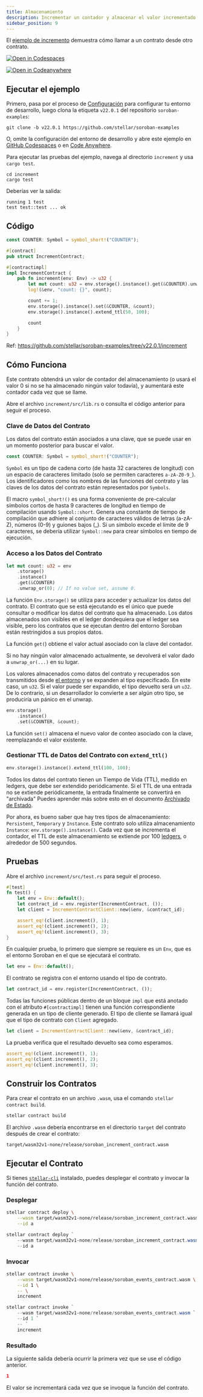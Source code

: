 ```yaml
---
title: Almacenamiento
description: Incrementar un contador y almacenar el valor incrementado
sidebar_position: 9
---
```


<head>
  <title>Incrementar un contador y almacenar el valor incrementado.</title>
  <meta charSet="utf-8" />
  <meta
    property="og:title"
    content="Incrementar un contador y almacenar el valor incrementado."
  />
  <meta
    property="og:description"
    content="Usar almacenamiento para retener el valor de un contador en un contrato inteligente incrementador"
  />
</head>


El [ejemplo de incremento] demuestra cómo llamar a un contrato desde otro contrato.

[![Open in Codespaces](https://github.com/codespaces/badge.svg)][open-in-github-codespaces]

[![Open in Codeanywhere](https://codeanywhere.com/img/open-in-codeanywhere-btn.svg)][open-in-code-anywhere]

[open-in-github-codespaces]: https://github.com/codespaces/new?repo=stellar/soroban-examples&editor=web
[open-in-code-anywhere]: https://app.codeanywhere.com/#https://github.com/stellar/soroban-examples
[ejemplo de incremento]: https://github.com/stellar/soroban-examples/tree/v22.0.1/increment

## Ejecutar el ejemplo

Primero, pasa por el proceso de [Configuración] para configurar tu entorno de desarrollo, luego clona la etiqueta `v22.0.1` del repositorio `soroban-examples`:

[configuración]: ../getting-started/setup.mdx

```
git clone -b v22.0.1 https://github.com/stellar/soroban-examples
```

O, omite la configuración del entorno de desarrollo y abre este ejemplo en [GitHub Codespaces][open-in-github-codespaces] o en [Code Anywhere][open-in-code-anywhere].

Para ejecutar las pruebas del ejemplo, navega al directorio `increment` y usa `cargo test`.

```
cd increment
cargo test
```

Deberías ver la salida:

```
running 1 test
test test::test ... ok
```

## Código

```rust title="increment/src/lib.rs"
const COUNTER: Symbol = symbol_short!("COUNTER");

#[contract]
pub struct IncrementContract;

#[contractimpl]
impl IncrementContract {
    pub fn increment(env: Env) -> u32 {
        let mut count: u32 = env.storage().instance().get(&COUNTER).unwrap_or(0);
        log!(&env, "count: {}", count);

        count += 1;
        env.storage().instance().set(&COUNTER, &count);
        env.storage().instance().extend_ttl(50, 100);

        count
    }
}
```

Ref: https://github.com/stellar/soroban-examples/tree/v22.0.1/increment

## Cómo Funciona

Este contrato obtendrá un valor de contador del almacenamiento (o usará el valor 0 si no se ha almacenado ningún valor todavía), y aumentará este contador cada vez que se llame.

Abre el archivo `increment/src/lib.rs` o consulta el código anterior para seguir el proceso.

### Clave de Datos del Contrato

Los datos del contrato están asociados a una clave, que se puede usar en un momento posterior para buscar el valor.

```rust
const COUNTER: Symbol = symbol_short!("COUNTER");
```

`Symbol` es un tipo de cadena corto (de hasta 32 caracteres de longitud) con un espacio de caracteres limitado (solo se permiten caracteres `a-zA-Z0-9_`). Los identificadores como los nombres de las funciones del contrato y las claves de los datos del contrato están representados por `Symbols`.

El macro `symbol_short!()` es una forma conveniente de pre-calcular símbolos cortos de hasta 9 caracteres de longitud en tiempo de compilación usando `Symbol::short`. Genera una constante de tiempo de compilación que adhiere al conjunto de caracteres válidos de letras (a-zA-Z), números (0-9) y guiones bajos (\_). Si un símbolo excede el límite de 9 caracteres, se debería utilizar `Symbol::new` para crear símbolos en tiempo de ejecución.

### Acceso a los Datos del Contrato

```rust
let mut count: u32 = env
    .storage()
    .instance()
    .get(&COUNTER)
    .unwrap_or(0); // If no value set, assume 0.
```

La función `Env.storage()` se utiliza para acceder y actualizar los datos del contrato. El contrato que se está ejecutando es el único que puede consultar o modificar los datos del contrato que ha almacenado. Los datos almacenados son visibles en el ledger dondequiera que el ledger sea visible, pero los contratos que se ejecutan dentro del entorno Soroban están restringidos a sus propios datos.

La función `get(`) obtiene el valor actual asociado con la clave del contador.

Si no hay ningún valor almacenado actualmente, se devolverá el valor dado a `unwrap_or(...)` en su lugar.

Los valores almacenados como datos del contrato y recuperados son transmitidos desde [el entorno] y se expanden al tipo especificado. En este caso, un `u32`. Si el valor puede ser expandido, el tipo devuelto será un `u32`. De lo contrario, si un desarrollador lo convierte a ser algún otro tipo, se produciría un pánico en el unwrap.

[el entorno]: https://developers.stellar.org/docs/learn/encyclopedia/contract-development/environment-concepts

```rust
env.storage()
    .instance()
    .set(&COUNTER, &count);
```

La función `set()` almacena el nuevo valor de conteo asociado con la clave, reemplazando el valor existente.

### Gestionar TTL de Datos del Contrato con `extend_ttl()`

```rust
env.storage().instance().extend_ttl(100, 100);
```

Todos los datos del contrato tienen un Tiempo de Vida (TTL), medido en ledgers, que debe ser extendido periódicamente. Si el TTL de una entrada no se extiende periódicamente, la entrada finalmente se convertirá en "archivada" Puedes aprender más sobre esto en el documento [Archivado de Estado](../../../learn/fundamentals/contract-development/storage/state-archival.mdx).

Por ahora, es bueno saber que hay tres tipos de almacenamiento: `Persistent`, `Temporary` y `Instance`. Este contrato solo utiliza almacenamiento `Instance`: `env.storage().instance()`. Cada vez que se incrementa el contador, el TTL de este almacenamiento se extiende por 100 [ledgers](../../../learn/fundamentals/stellar-data-structures/ledgers.mdx), o alrededor de 500 segundos.

## Pruebas

Abre el archivo `increment/src/test.rs` para seguir el proceso.

```rust title="increment/src/test.rs"
#[test]
fn test() {
    let env = Env::default();
    let contract_id = env.register(IncrementContract, ());
    let client = IncrementContractClient::new(&env, &contract_id);

    assert_eq!(client.increment(), 1);
    assert_eq!(client.increment(), 2);
    assert_eq!(client.increment(), 3);
}
```

En cualquier prueba, lo primero que siempre se requiere es un `Env`, que es el entorno Soroban en el que se ejecutará el contrato.

```rust
let env = Env::default();
```

El contrato se registra con el entorno usando el tipo de contrato.

```rust
let contract_id = env.register(IncrementContract, ());
```

Todas las funciones públicas dentro de un bloque `impl` que está anotado con el atributo `#[contractimpl]` tienen una función correspondiente generada en un tipo de cliente generado. El tipo de cliente se llamará igual que el tipo de contrato con `Client` agregado.

```rust
let client = IncrementContractClient::new(&env, &contract_id);
```

La prueba verifica que el resultado devuelto sea como esperamos.

```rust
assert_eq!(client.increment(), 1);
assert_eq!(client.increment(), 2);
assert_eq!(client.increment(), 3);
```

## Construir los Contratos

Para crear el contrato en un archivo `.wasm`, usa el comando `stellar contract build`.

```sh
stellar contract build
```

El archivo `.wasm` debería encontrarse en el directorio `target` del contrato después de crear el contrato:

```
target/wasm32v1-none/release/soroban_increment_contract.wasm
```

## Ejecutar el Contrato

Si tienes [`stellar-cli`] instalado, puedes desplegar el contrato y invocar la función del contrato.

### Desplegar

<Tabs groupId="platform" defaultValue={getPlatform()}>

<TabItem value="unix" label="macOS/Linux">

```sh
stellar contract deploy \
    --wasm target/wasm32v1-none/release/soroban_increment_contract.wasm \
    --id a
```

</TabItem>

<TabItem value="windows" label="Windows (PowerShell)">

```powershell
stellar contract deploy `
    --wasm target/wasm32v1-none/release/soroban_increment_contract.wasm `
    --id a
```

</TabItem>

</Tabs>

### Invocar

<Tabs groupId="platform" defaultValue={getPlatform()}>

<TabItem value="unix" label="macOS/Linux">

```sh
stellar contract invoke \
    --wasm target/wasm32v1-none/release/soroban_events_contract.wasm \
    --id 1 \
    -- \
    increment
```

</TabItem>

<TabItem value="windows" label="Windows (PowerShell)">

```powershell
stellar contract invoke `
    --wasm target/wasm32v1-none/release/soroban_events_contract.wasm `
    --id 1 `
    -- `
    increment
```

</TabItem>

</Tabs>

### Resultado

La siguiente salida debería ocurrir la primera vez que se use el código anterior.

```json
1
```

El valor se incrementará cada vez que se invoque la función del contrato.

[`stellar-cli`]: ../getting-started/setup.mdx#install-the-stellar-cli
